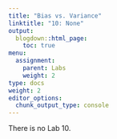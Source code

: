 ```yaml
---
title: "Bias vs. Variance"
linktitle: "10: None"
output:
  blogdown::html_page:
    toc: true
menu:
  assignment:
    parent: Labs
    weight: 2
type: docs
weight: 2
editor_options:
  chunk_output_type: console
---
```


There is no Lab 10. 